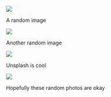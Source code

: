 
![](https://source.unsplash.com/random/1024x768)

A random image

![](https://source.unsplash.com/random/1280x960)

Another random image

![](https://source.unsplash.com/random/1536x1152)

Unsplash is cool

![](https://source.unsplash.com/random/2048x1536)

Hopefully these random photos are okay
